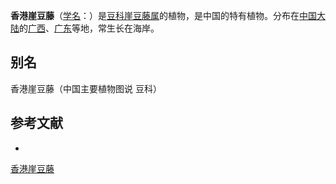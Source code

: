 {{Speciesbox
| name = 香港崖豆藤
| status = 
| status_system = 
| image =
| genus = Millettia
| species = oraria
| authority = Dunn in Journ.
}}

'''香港崖豆藤'''（[[学名|学名]]：{{lang|la|''Millettia oraria''}}）是[[豆科|豆科]][[崖豆藤属|崖豆藤属]]的植物，是中国的特有植物。分布在[[中国大陆|中国大陆]]的[[广西|广西]]、[[广东|广东]]等地，常生长在海岸。

== 别名 ==
香港崖豆藤（中国主要植物图说 豆科）

== 参考文献 ==
<div class="references-small">
* {{FRPS|香港崖豆}}
</div>
{{Taxonbar|from=Q15228153}}

[[Category:崖豆藤属|香港崖豆藤]]


{{植物小作品}}
